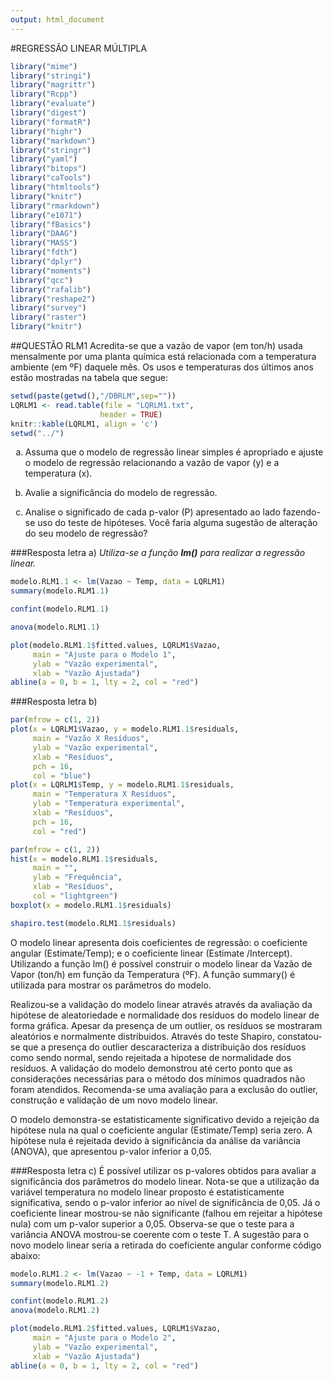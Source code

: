 ```yaml
---
output: html_document
---
```

#REGRESSÃO LINEAR MÚLTIPLA
```r
library("mime")
library("stringi")
library("magrittr") 
library("Rcpp")
library("evaluate")
library("digest")
library("formatR")
library("highr")
library("markdown")
library("stringr")
library("yaml")
library("bitops")
library("caTools")
library("htmltools")
library("knitr")
library("rmarkdown")
library("e1071")
library("fBasics")
library("DAAG")
library("MASS")
library("fdth")
library("dplyr")
library("moments")
library("qcc")
library("rafalib")
library("reshape2")
library("survey")
library("raster")
library("knitr")
```

##QUESTÃO RLM1
Acredita-se que a vazão de vapor (em ton/h) usada mensalmente por uma planta
química está relacionada com a temperatura ambiente (em ºF) daquele mês. Os usos e temperaturas dos últimos anos estão mostradas na tabela que segue:

```r
setwd(paste(getwd(),"/DBRLM",sep=""))
LQRLM1 <- read.table(file = "LQRLM1.txt",
                    header = TRUE)
knitr::kable(LQRLM1, align = 'c')
setwd("../")
```

a) Assuma que o modelo de regressão linear simples é apropriado e ajuste o modelo de regressão relacionando a vazão de vapor (y) e a temperatura (x).

b) Avalie a significância do modelo de regressão.

c) Analise o significado de cada p-valor (P) apresentado ao lado fazendo-se uso do teste de hipóteses. Você faria alguma sugestão de alteração do seu modelo de regressão?

###Resposta letra a)
*Utiliza-se a função **lm()** para realizar a regressão linear.*
```r
modelo.RLM1.1 <- lm(Vazao ~ Temp, data = LQRLM1)
summary(modelo.RLM1.1)

confint(modelo.RLM1.1)

anova(modelo.RLM1.1)

plot(modelo.RLM1.1$fitted.values, LQRLM1$Vazao,
     main = "Ajuste para o Modelo 1",
     ylab = "Vazão experimental",
     xlab = "Vazão Ajustada")
abline(a = 0, b = 1, lty = 2, col = "red")
```

###Resposta letra b)
```r
par(mfrow = c(1, 2))
plot(x = LQRLM1$Vazao, y = modelo.RLM1.1$residuals,
     main = "Vazão X Resíduos",
     ylab = "Vazão experimental",
     xlab = "Resíduos",
     pch = 16,
     col = "blue")
plot(x = LQRLM1$Temp, y = modelo.RLM1.1$residuals,
     main = "Temperatura X Resíduos",
     ylab = "Temperatura experimental",
     xlab = "Resíduos",
     pch = 16,
     col = "red")

par(mfrow = c(1, 2))
hist(x = modelo.RLM1.1$residuals,
     main = "",
     ylab = "Frequência",
     xlab = "Resíduos",
     col = "lightgreen")
boxplot(x = modelo.RLM1.1$residuals)

shapiro.test(modelo.RLM1.1$residuals)
```

O modelo linear apresenta dois coeficientes de regressão: o coeficiente angular (Estimate/Temp); e o coeficiente linear (Estimate /Intercept). Utilizando a função lm() é possível construir o modelo linear da Vazão de Vapor (ton/h) em função da Temperatura (ºF). A função summary() é utilizada para mostrar os parâmetros do modelo.

Realizou-se a validação do modelo linear através através da avaliação da hipótese de aleatoriedade e normalidade dos resíduos do modelo linear de forma gráfica. Apesar da presença de um outlier, os resíduos se mostraram aleatórios e normalmente distribuidos. Através do teste Shapiro, constatou-se que a presença do outlier descaracteriza a distribuição dos resíduos como sendo normal, sendo rejeitada a hipotese de normalidade dos resíduos. A validação do modelo demonstrou até certo ponto que as considerações necessárias para o método dos mínimos quadrados não foram atendidos. Recomenda-se uma avaliação para a exclusão do outlier, construção e validação de um novo modelo linear.

O modelo demonstra-se estatisticamente significativo devido a rejeição da hipótese nula na qual o coeficiente angular (Estimate/Temp) seria zero. A hipótese nula é rejeitada devido à significância da análise da variância (ANOVA), que apresentou p-valor inferior a 0,05.

###Resposta letra c)
É possível utilizar os p-valores obtidos para avaliar a significância dos parâmetros do modelo linear. Nota-se que a utilização da variável temperatura no modelo linear proposto é estatisticamente significativa, sendo o p-valor inferior ao nível de significância de 0,05. Já o coeficiente linear mostrou-se não significante (falhou em rejeitar a hipótese nula) com um p-valor superior a 0,05. Observa-se que o teste para a variância ANOVA mostrou-se coerente com o teste T. A sugestão para o novo modelo linear seria a retirada do coeficiente angular conforme código abaixo:

```r
modelo.RLM1.2 <- lm(Vazao ~ -1 + Temp, data = LQRLM1)
summary(modelo.RLM1.2)

confint(modelo.RLM1.2)
anova(modelo.RLM1.2)

plot(modelo.RLM1.2$fitted.values, LQRLM1$Vazao,
     main = "Ajuste para o Modelo 2",
     ylab = "Vazão experimental",
     xlab = "Vazão Ajustada")
abline(a = 0, b = 1, lty = 2, col = "red")
```